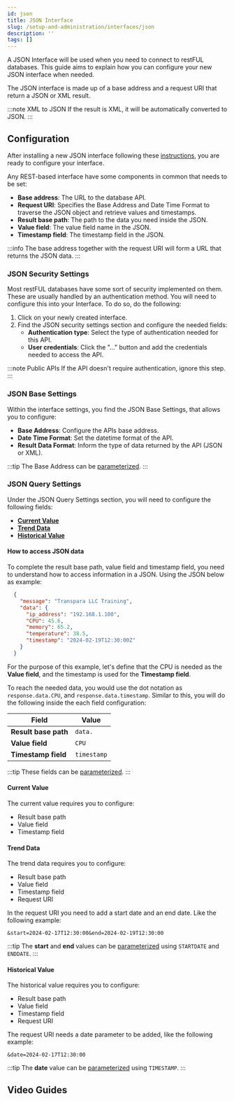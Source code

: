 ```yaml
---
id: json
title: JSON Interface
slug: /setup-and-administration/interfaces/json
description: ''
tags: []
---
```



A JSON Interface will be used when you need to connect to restFUL databases. This guide aims to explain how you can configure your new JSON interface when needed.

The JSON interface is made up of a base address and a request URI that return a JSON or XML result.

:::note XML to JSON
If the result is XML, it will be automatically converted to JSON.
:::

## Configuration

After installing a new JSON interface following these [instructions](/docs/setup-and-administration/interfaces/available-interfaces#installing-an-interface), you are ready to configure your interface.

Any REST-based interface have some components in common that needs to be set:

- **Base address**:  The URL to the database API.
- **Request URI**: Specifies the Base Address and Date Time Format to traverse the JSON object and retrieve values and timestamps.
- **Result base path**: The path to the data you need inside the JSON.
- **Value field**: The value field name in the JSON.
- **Timestamp field**: The timestamp field in the JSON.

:::info
The base address together with the request URI will form a URL that returns the JSON data.
:::

### JSON Security Settings

Most restFUL databases have some sort of security  implemented on them. These are usually handled by an authentication method. You will need to configure this into your Interface. To do so, do the following:

1. Click on your newly created interface.
2. Find the JSON security settings section and configure the needed fields:
    - **Authentication type**: Select the type of authentication needed for this API.
    - **User credentials**: Click the "..." button and add the credentials needed to access the API.

:::note Public APIs
If the API doesn't require authentication, ignore this step.
:::

### JSON Base Settings

Within the interface settings, you find the JSON Base Settings, that allows you to configure:

- **Base Address**: Configure the APIs base address.
- **Date Time Format**: Set the datetime format of the API.
- **Result Data Format**: Inform the type of data returned by the API (JSON or XML).

:::tip
The Base Address can be [parameterized](/docs/setup-and-administration/interfaces/parameterizing).
:::

### JSON Query Settings

Under the JSON Query Settings section, you will need to configure the following fields:

- **[Current Value](#current-value)**
- **[Trend Data](#trend-data)**
- **[Historical Value](#historical-value)**

#### How to access JSON data

To complete the result base path, value field and timestamp field, you need to understand how to access information in a JSON. Using the JSON below as example:

```json
  {
    "message": "Transpara LLC Training",
    "data": {
      "ip_address": "192.168.1.100",
      "CPU": 45.6,
      "memory": 65.2,
      "temperature": 38.5,
      "timestamp": "2024-02-19T12:30:00Z"
    }
  }
```

For the purpose of this example, let's define that the CPU is needed as the **Value field**, and the timestamp is used for the **Timestamp field**. 

To reach the needed data, you would use the dot notation as `response.data.CPU`, and `response.data.timestamp`. Similar to this, you will do the following inside the each field configuration:

| Field               | Value              |
|---------------------|--------------------|
| **Result base path**| `data.`            |
| **Value field**     | `CPU`              |
| **Timestamp field** | `timestamp`        |

:::tip
These fields can be [parameterized](/docs/setup-and-administration/interfaces/parameterizing).
:::

#### Current Value

The current value requires you to configure:

- Result base path
- Value field
- Timestamp field

#### Trend Data

The trend data requires you to configure:

- Result base path
- Value field
- Timestamp field
- Request URI

In the request URI you need to add a start date and an end date. Like the following example:

```
&start=2024-02-17T12:30:00&end=2024-02-19T12:30:00
```

:::tip
The **start** and **end** values can be [parameterized](/docs/setup-and-administration/interfaces/parameterizing) using `STARTDATE` and `ENDDATE`.
:::

#### Historical Value

The historical value requires you to configure:

- Result base path
- Value field
- Timestamp field
- Request URI

The request URI needs a date parameter to be added, like the following example:

```
&date=2024-02-17T12:30:00
```

:::tip
The **date** value can be [parameterized](/docs/setup-and-administration/interfaces/parameterizing) using `TIMESTAMP`.
:::


## Video Guides

<Tabs>
  <TabItem value="Creating JSON Interfaces" label="Creating JSON Interfaces" default>
    <IframeComponent 
      src="https://www.youtube.com/embed/K0RT_m3XoTk"
    />
  </TabItem>
  <TabItem value="Demonstration" label="Demonstration">
   <IframeComponent 
      src="https://www.youtube.com/embed/Ppv5yoZAUHw"
    />
  </TabItem>
</Tabs>